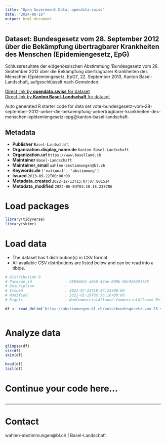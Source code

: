 ```yaml
---
title: "Open Government Data, opendata.swiss"
date: "2024-08-19"
output: html_document
---
```


## Dataset: Bundesgesetz vom 28. September 2012 über die Bekämpfung übertragbarer Krankheiten des Menschen (Epidemiengesetz, EpG)

Schlussresultate der eidgenössischen Abstimmung 'Bundesgesetz vom 28. September 2012 über die Bekämpfung übertragbarer Krankheiten des Menschen (Epidemiengesetz, EpG)', 22. September 2013, Kanton Basel-Landschaft, aufgeschlüsselt nach Gemeinden.

[Direct link by **opendata.swiss** for dataset](https://opendata.swiss/de/dataset/bundesgesetz-vom-28-september-2012-uber-die-bekampfung-ubertragbarer-krankheiten-des-menschen-e)<br>
[Direct link by **Kanton Basel-Landschaft** for dataset](https://abstimmungen.bl.ch/vote/bundesgesetz-vom-28-september-2012-ueber-die-bekaempfung-uebertragbarer-krankheiten-des-menschen-epidemiengesetz-epg/data)

Auto generated R starter code for data set vote-bundesgesetz-vom-28-september-2012-ueber-die-bekaempfung-uebertragbarer-krankheiten-des-menschen-epidemiengesetz-epg@kanton-basel-landschaft.

## Metadata

- **Publisher** `Basel-Landschaft`
- **Organization.display_name.de** `Kanton Basel-Landschaft`
- **Organization.url** `https://www.baselland.ch`
- **Maintainer** `Basel-Landschaft`
- **Maintainer_email** `wahlen-abstimmungen@bl.ch`
- **Keywords.de** `['national', 'abstimmung']`
- **Issued** `2013-09-22T00:00:00`
- **Metadata_created** `2022-12-13T15:07:07.801514`
- **Metadata_modified** `2024-06-04T03:18:18.238786`


# Load packages

```r

library(tidyverse)
library(skimr)

```

# Load data

-   The dataset has 1 distribution(s) in CSV format.
-   All available CSV distributions are listed below and can be read into a tibble.

```r

# Distribution 0
# Package_id               : 2894b841-a0b6-42ae-809b-90c926801735
# Description              : 
# Issued                   : 2021-07-23T18:47:23+00:00
# Modified                 : 2022-01-19T06:36:16+00:00
# Rights                   : NonCommercialAllowed-CommercialAllowed-ReferenceRequired

df <- read_delim('https://abstimmungen.bl.ch/vote/bundesgesetz-vom-28-september-2012-ueber-die-bekaempfung-uebertragbarer-krankheiten-des-menschen-epidemiengesetz-epg/data-csv')



```

# Analyze data

```r

glimpse(df)
str(df)
skim(df)

head(df)
tail(df)

```

# Continue your code here...

```r

```

------------------------------------------------------------------------

# Contact

wahlen-abstimmungen@bl.ch | Basel-Landschaft

